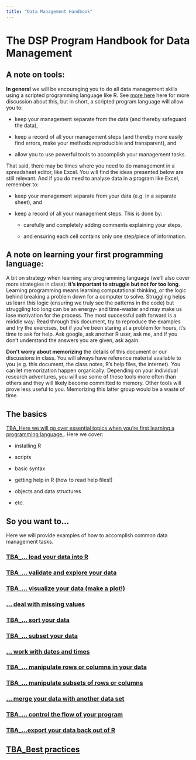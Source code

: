 ```yaml
---
title: "Data Management Handbook"
---
```



# The DSP Program Handbook for Data Management {.unnumbered}

## A note on tools:

**In general** we will be encouraging you to do all data management skills using a scripted programming language like R.  See [more here](handbookIntro.qmd#DSP Program Tools) here for more discussion about this, but in short, a scripted program language will allow you to:  

* keep your management separate from the data (and thereby safeguard the data),

* keep a record of all your management steps (and thereby more easily find errors, make your methods reproducible and transparent), and 

* allow you to use powerful tools to accomplish your management tasks.  


That said, there may be times where you need to do management in a spreadsheet editor, like Excel.  You will find the ideas presented below are still relevant.  And if you do need to analyse data in a program like Excel, remember to:  

* keep your management separate from your data (e.g. in a separate sheet), and 

* keep a record of all your management steps.  This is done by:

  + carefully and completely adding comments explaining your steps, 

  + and ensuring each cell contains only one step/piece of information.

## A note on learning your first programming language:

A bit on strategy when learning any programming language (we'll also cover more strategies in class): **it's important to struggle but not for too long**.  Learning programming means learning computational thinking, or the logic behind breaking a problem down for a computer to solve.  Struggling helps us learn this logic (ensuring we truly see the patterns in the code) but struggling too long can be an energy- and time-waster and may make us lose motivation for the process.  The most successful path forward is a middle way: Read through this document, try to reproduce the examples and try the exercises, but if you've been staring at a problem for hours, it's time to ask for help.  Ask google, ask another R user, ask me, and if you don't understand the answers you are given, ask again.  

**Don't worry about memorizing** the details of this document or our discussions in class.   You will always have reference material available to you (e.g. this document, the class notes, R's help files, the internet). You can let memorization happen organically: Depending on your individual research adventures, you will use some of these tools more often than others and they will likely become committed to memory.  Other tools will prove less useful to you.  Memorizing this latter group would be a waste of time.

## The basics

[TBA_Here we will go over essential topics when you're first learning a programming language.](DSPPH_DA_RBasics.qmd). Here we cover:

* installing R 

* scripts 

* basic syntax

* getting help in R (how to read help files!)

* objects and data structures

* etc.


## So you want to...

Here we will provide examples of how to accomplish common data management tasks.

### [TBA_... load your data into R](DSPPH_DA_Import.qmd) 

### [TBA_... validate and explore your data](DSPPH_DA_Validate.qmd)

### [TBA_... visualize your data (make a plot!)](DSPPH_DA_Visualization.qmd)

### [... deal with missing values](DSPPH_DA_MissingValues.qmd)

### [TBA_... sort your data](DSPPH_DA_Sort.qmd)

### [TBA_... subset your data](DSPPH_DA_Subset.qmd) 

### [... work with dates and times](DSPPH_DA_DatesTimes.qmd)

### [TBA_... manipulate rows or columns in your data](DSPPH_DA_ManipulateRowsColumns.qmd) 

### [TBA_... manipulate subsets of rows or columns](DSPPH_DA_ManipulateSubsets.qmd) 

### [... merge your data with another data set](DSPPH_DA_Merge.qmd)

### [TBA_... control the flow of your program](DSPPH_DA_Control.qmd)

### [TBA_...export your data back out of R](DSPPH_DA_Export.qmd)

## [TBA_Best practices](DSPPH_DA_BestPractices.qmd)



